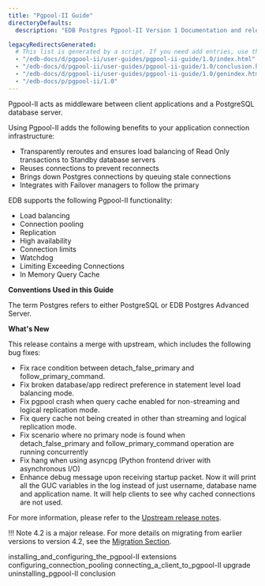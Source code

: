 ```yaml
---
title: "Pgpool-II Guide"
directoryDefaults:
  description: "EDB Postgres Pgpool-II Version 1 Documentation and release notes. PostgreSQL connection pooling tool."

legacyRedirectsGenerated:
  # This list is generated by a script. If you need add entries, use the `legacyRedirects` key.
  - "/edb-docs/d/pgpool-ii/user-guides/pgpool-ii-guide/1.0/index.html"
  - "/edb-docs/d/pgpool-ii/user-guides/pgpool-ii-guide/1.0/conclusion.html"
  - "/edb-docs/d/pgpool-ii/user-guides/pgpool-ii-guide/1.0/genindex.html"
  - "/edb-docs/p/pgpool-ii/1.0"
---
```


Pgpool-II acts as middleware between client applications and a PostgreSQL database server.

Using Pgpool-II adds the following benefits to your application connection infrastructure:

-   Transparently reroutes and ensures load balancing of Read Only transactions to Standby database servers
-   Reuses connections to prevent reconnects
-   Brings down Postgres connections by queuing stale connections
-   Integrates with Failover managers to follow the primary

EDB supports the following Pgpool-II functionality:

-   Load balancing
-   Connection pooling
-   Replication
-   High availability
-   Connection limits
-   Watchdog
-   Limiting Exceeding Connections
-   In Memory Query Cache

**Conventions Used in this Guide**

The term Postgres refers to either PostgreSQL or EDB Postgres Advanced Server.

**What's New**

This release contains a merge with upstream, which includes the following bug fixes:

- Fix race condition between detach_false_primary and follow_primary_command.
- Fix broken database/app redirect preference in statement level load balancing mode.
- Fix pgpool crash when query cache enabled for non-streaming and logical replication mode.
- Fix query cache not being created in other than streaming and logical replication mode.
- Fix scenario where no primary node is found when detach_false_primary and follow_primary_command operation are running concurrently
- Fix hang when using asyncpg (Python frontend driver with asynchronous I/O)
- Enhance debug message upon receiving startup packet. Now it will print all the GUC variables in the log instead of just username, database name and application name. It will help clients to see why cached connections are not used.

For more information, please refer to the [Upstream release notes](https://www.pgpool.net/docs/42/en/html/release-4-2-3.html). 

!!! Note 
    4.2 is a major release. For more details on migrating from earlier versions to version 4.2, see the [Migration Section](https://www.pgpool.net/docs/42/en/html/release-4-2-0.html#AEN10359).

<div class="toctree" maxdepth="2">

installing_and_configuring_the_pgpool-II extensions configuring_connection_pooling connecting_a_client_to_pgpool-II upgrade uninstalling_pgpool-II conclusion

</div>
